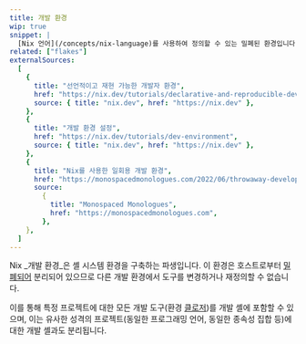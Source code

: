 ```yaml
---
title: 개발 환경
wip: true
snippet: |
  [Nix 언어](/concepts/nix-language)를 사용하여 정의할 수 있는 밀폐된 환경입니다.
related: ["flakes"]
externalSources:
  [
    {
      title: "선언적이고 재현 가능한 개발자 환경",
      href: "https://nix.dev/tutorials/declarative-and-reproducible-developer-environments",
      source: { title: "nix.dev", href: "https://nix.dev" },
    },
    {
      title: "개발 환경 설정",
      href: "https://nix.dev/tutorials/dev-environment",
      source: { title: "nix.dev", href: "https://nix.dev" },
    },
    {
      title: "Nix를 사용한 일회용 개발 환경",
      href: "https://monospacedmonologues.com/2022/06/throwaway-development-environments-with-nix",
      source:
        {
          title: "Monospaced Monologues",
          href: "https://monospacedmonologues.com",
        },
    },
  ]
---
```


Nix _개발 환경_은 셸 시스템 환경을 구축하는 파생입니다.
이 환경은 호스트로부터 [밀폐되어][hermetically] 분리되어 있으므로 다른 개발 환경에서 도구를 변경하거나 재정의할 수 없습니다.

이를 통해 특정 프로젝트에 대한 모든 개발 도구(환경 [클로저][closure])를 개발 셸에 포함할 수 있으며, 이는 유사한 성격의 프로젝트(동일한 프로그래밍 언어, 동일한 종속성 집합 등)에 대한 개발 셸과도 분리됩니다.

[hermetically]: /concepts/hermeticity
[closure]: /concepts/closures
